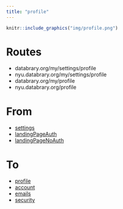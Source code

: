 ```yaml
---
title: "profile"
---
```


```r
knitr::include_graphics("img/profile.png")
```

# Routes

- databrary.org/my/settings/profile
- nyu.databrary.org/my/settings/profile
- databrary.org/my/profile
- nyu.databrary.org/profile

# From

- [settings](settings.html)
- [landingPageAuth](landingPageAuth.html)
- [landingPageNoAuth](landingPageNoAuth.html)

# To

- [profile](profile.html)
- [account](account.html)
- [emails](emails.html)
- [security](security.html)
